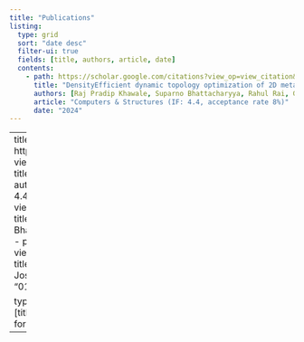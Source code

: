 ```yaml
---
title: "Publications"
listing:
  type: grid
  sort: "date desc"
  filter-ui: true
  fields: [title, authors, article, date]
  contents:
    - path: https://scholar.google.com/citations?view_op=view_citation&hl=en&user=7ZsPlgYAAAAJ&sortby=pubdate&citation_for_view=7ZsPlgYAAAAJ:0EnyYjriUFMC
      title: "DensityEfficient dynamic topology optimization of 2D metamaterials based on a complementary energy formulation"
      authors: [Raj Pradip Khawale, Suparno Bhattacharyya, Rahul Rai, Gary F Dargush]
      article: "Computers & Structures (IF: 4.4, acceptance rate 8%)"
      date: "2024"
---
```


---
title: "Publications"
page-layout: full
title-block-banner: false
listing:
  id: publications-listing
  contents:
    - path: https://scholar.google.com/citations?view_op=view_citation&hl=en&user=7ZsPlgYAAAAJ&sortby=pubdate&citation_for_view=7ZsPlgYAAAAJ:0EnyYjriUFMC
      title: "Efficient dynamic topology optimization of 2D metamaterials based on a complementary energy formulation"
      authors: "Raj Pradip Khawale, Suparno Bhattacharyya, Rahul Rai, Gary F Dargush"
      article: "Computers & Structures (IF: 4.4, acceptance rate 8%)"
      date: "2024"
      year: 2024
    - path: https://scholar.google.com/citations?view_op=view_citation&hl=en&user=7ZsPlgYAAAAJ&sortby=pubdate&citation_for_view=7ZsPlgYAAAAJ:eQOLeE2rZwMC
      title: "Experimental implementation of energy closure analysis for reduced order modeling"
      authors: "Suparno Bhattacharyya, Joseph Cusumano"
      article: "ASME, Journal of Vibration and Acoustics (IF: 1.7)"
      date: "2022" 
      year: 2023
    - path: https://scholar.google.com/citations?view_op=view_citation&hl=en&user=7ZsPlgYAAAAJ&sortby=pubdate&citation_for_view=7ZsPlgYAAAAJ:Y0pCki6q_DkC
      title: "An energy closure criterion for model reduction of a kicked Euler–Bernoulli beam"
      authors: "Suparno Bhattacharyya, Joseph P Cusumano"
      article: "ASME, Journal of Vibration and Acoustics (IF: 1.7, 2.1 at the time of submission)"
      date:  "01/08/2021"
      year: 2021
        
  type: table
  table-hover: true
  sort-ui: [year]
  filter-ui: [year, authors]
  sort: "year desc"
  max-description-length: 200
  fields: [title, authors, article, date]
  field-display-names:
    title: "Title"
    authors: "Authors"
    article: "Article"
    date: "Publication Date"
format:
  html:
    css: publications.css
    theme: {light: cosmo, dark: darkly}
---